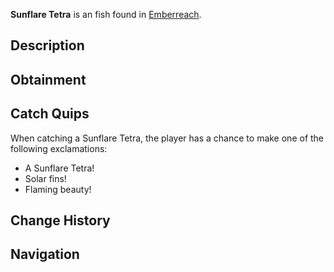 {{FishInfobox
|image          = Sunflare Tetra.png
|rarity         = Uncommon
|sea            = Second Sea
|location       = [[Emberreach]]
|sublocation    = 
|sources        = Fishing Rod
|radar_location = 
|prog_speed     = -10
|xp             = 85
|weather        = Rain
|time           = Night
|season         = Summer
|bait           = Sapphire Krill
|base_weight    = 204
|base_value     = 179
|weight_range   = 117
|base_chance    = 68
|base_resil     = 49
}}
'''Sunflare Tetra''' is an {{Rarity|Uncommon}} fish found in [[Emberreach]].

== Description ==
{{Description|A vibrant fish, its fins radiating like the sun’s fleeting touch.|Bestiary Entry}}

== Obtainment ==
{{Description|It blazes where the warm rains ignite the dark.|Bestiary Hint}}
{{Fish Availability|
Emberreach/Surrounding Ocean
|top_rods      = 
Fast Rod\486254.06\386508.13;
Lucky Rod\477874.63\430532.11;
Adventurer's Rod\329032.69\400568.98;
Fungal Rod\311690.74\311690.74;
Antler Rod\298537.12\298537.12;
Free Spirit Rod\205529.23\156521.05;
Trident Rod\199881.34\178776.71;
Astralhook Rod\174632.33\92156.19;
Verdant Shear Rod\163993.61\149729.95;
Blazebringer Rod\163464.36\149151.8;
No-Life Rod\154917.93\145869.51;
Seraphic Rod\142619\127560.47;
Challenger's Rod\138905.03\129980.12;
Ethereal Prism Rod\137637.43\99421.18;
Rod Of The Forgotten Fang\135374.16\121620.94;
Depthseeker Rod\134870.89\133279.43;
Rod Of The Exalted One\133184.91\121600.89;
Avalanche Rod\132019.03\130786.35;
Volcanic Rod\130891.2\125799.38;
Rod Of The Depths\130478.08\119979.62;
Zeus Rod\130170.43\125106.65;
Steady Rod\108275.33\106479.97
|recommended   = Free Spirit Rod
}}

== Catch Quips ==
When catching a Sunflare Tetra, the player has a chance to make one of the following exclamations:
* A Sunflare Tetra!
* Solar fins!
* Flaming beauty!

== Change History ==
{{Change History|{{subst:Current Version}}}}

== Navigation ==
{{Fish Navbox|Emberreach}}
